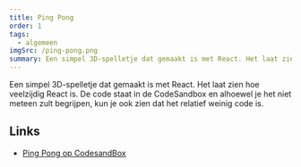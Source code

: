 ```yaml
---
title: Ping Pong
order: 1
tags:
  - algemeen
imgSrc: /ping-pong.png
summary: Een simpel 3D-spelletje dat gemaakt is met React. Het laat zien hoe veelzijdig React is.
---
```


Een simpel 3D-spelletje dat gemaakt is met React. Het laat zien hoe veelzijdig React is. De code staat in de CodeSandbox en alhoewel je het niet meteen zult begrijpen, kun je ook zien dat het relatief weinig code is.

## Links

- [Ping Pong op CodesandBox](https://githubbox.com/competencefactory/basistraining-react/tree/main/oefeningen/ping-pong)
